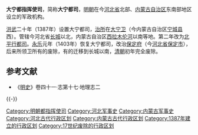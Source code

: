 '''大宁都指挥使司'''，简称'''大宁都司'''，[[明朝|明朝]]在今[[河北省|河北省]]北部、[[内蒙古自治区|内蒙古自治区]]东南部地区设立的军政机构。

[[洪武|洪武]]二十年（1387年）设置大宁都司，[[治所|治所]]在[[大宁卫|大宁卫]]（今内蒙古自治区[[宁城县|宁城县]]西）。管辖今河北省[[长城|长城]]以北，内蒙古自治区[[西拉木伦河|西拉木伦河]]以南等地。第二年改为[[北平行都司|北平行都司]]。[[永乐_(明朝)|永乐]]元年（1403年）恢复大宁都司，改治[[保定府|保定府]]（今[[河北省|河北省]][[保定市|保定市]]），后来所领卫所有的废除，有的迁移到长城以南，[[清朝|清朝]]初年完全废除。

== 参考文献 ==
{{Reflist}}
*《[[明史|明史]]》卷四十一·志第十七·地理志二

{{-}}
{{明朝行政区划|nocat}}

[[Category:明朝都指挥使司|Category:明朝都指挥使司]]
[[Category:河北军事史|Category:河北军事史]]
[[Category:内蒙古军事史|Category:内蒙古军事史]]
[[Category:河北古代行政区划|Category:河北古代行政区划]]
[[Category:内蒙古古代行政区划|Category:内蒙古古代行政区划]]
[[Category:1387年建立的行政区划|Category:1387年建立的行政区划]]
[[Category:17世纪废除的行政区划|Category:17世纪废除的行政区划]]